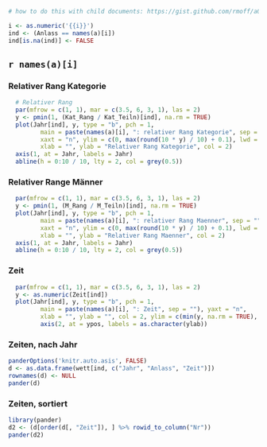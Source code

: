 ```r
# how to do this with child documents: https://gist.github.com/rmoff/a043676a2f084b81a434

i <- as.numeric('{{i}}')
ind <- (Anlass == names(a)[i])
ind[is.na(ind)] <- FALSE
```

## `r names(a)[i]` {.tabset .tabset-fade .tabset-pills}

### Relativer Rang Kategorie

```r
  # Relativer Rang
  par(mfrow = c(1, 1), mar = c(3.5, 6, 3, 1), las = 2)
  y <- pmin(1, (Kat_Rang / Kat_Teiln)[ind], na.rm = TRUE)
  plot(Jahr[ind], y, type = "b", pch = 1, 
         main = paste(names(a)[i], ": relativer Rang Kategorie", sep = ""), 
         xaxt = "n", ylim = c(0, max(round(10 * y) / 10) + 0.1), lwd = 2,
         xlab = "", ylab = "Relativer Rang Kategorie", col = 2)
  axis(1, at = Jahr, labels = Jahr)
  abline(h = 0:10 / 10, lty = 2, col = grey(0.5))
```

### Relativer Range Männer

```r
  par(mfrow = c(1, 1), mar = c(3.5, 6, 3, 1), las = 2)
  y <- pmin(1, (M_Rang / M_Teiln)[ind], na.rm = TRUE)
  plot(Jahr[ind], y, type = "b", pch = 1, 
         main = paste(names(a)[i], ": relativer Rang Maenner", sep = ""), 
         xaxt = "n", ylim = c(0, max(round(10 * y) / 10) + 0.1), lwd = 2,
         xlab = "", ylab = "Relativer Rang Maenner", col = 2)
  axis(1, at = Jahr, labels = Jahr)
  abline(h = 0:10 / 10, lty = 2, col = grey(0.5))
```

### Zeit

```r
  par(mfrow = c(1, 1), mar = c(3.5, 6, 3, 1), las = 2)
  y <- as.numeric(Zeit[ind])
  plot(Jahr[ind], y, type = "b", pch = 1, 
         main = paste(names(a)[i], ": Zeit", sep = ""), yaxt = "n",
         xlab = "", ylab = "", col = 2, ylim = c(min(y, na.rm = TRUE), max(y, na.rm = TRUE)), lwd = 2)
         axis(2, at = ypos, labels = as.character(ylab))
```

### Zeiten, nach Jahr

```r
panderOptions('knitr.auto.asis', FALSE)
d <- as.data.frame(wett[ind, c("Jahr", "Anlass", "Zeit")])
rownames(d) <- NULL
pander(d)          
```

### Zeiten, sortiert

```r
library(pander)
d2 <- (d[order(d[, "Zeit"]), ] %>% rowid_to_column("Nr"))
pander(d2)          
```


